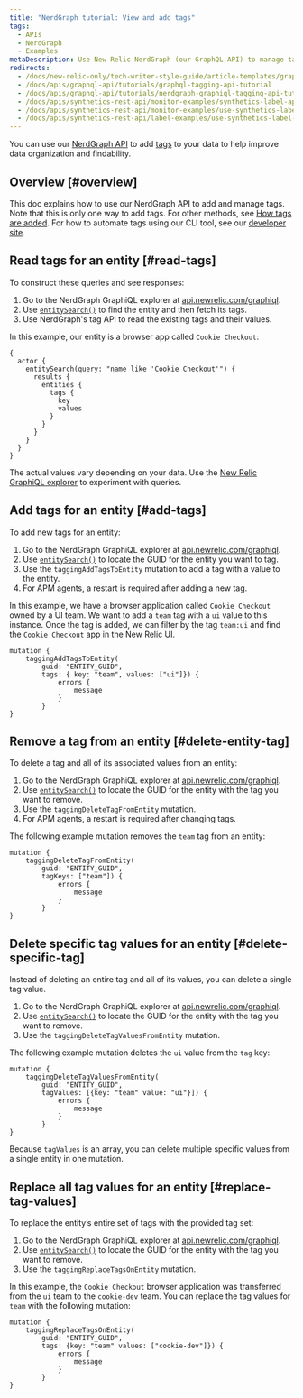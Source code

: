 ```yaml
---
title: "NerdGraph tutorial: View and add tags"
tags:
  - APIs
  - NerdGraph
  - Examples
metaDescription: Use New Relic NerdGraph (our GraphQL API) to manage tags attached to your entities.
redirects:
  - /docs/new-relic-only/tech-writer-style-guide/article-templates/graphql-tagging-api-tutorial
  - /docs/apis/graphql-api/tutorials/graphql-tagging-api-tutorial
  - /docs/apis/graphql-api/tutorials/nerdgraph-graphiql-tagging-api-tutorial
  - /docs/apis/synthetics-rest-api/monitor-examples/synthetics-label-apis
  - /docs/apis/synthetics-rest-api/monitor-examples/use-synthetics-label-apis
  - /docs/apis/synthetics-rest-api/label-examples/use-synthetics-label-apis
---
```


You can use our [NerdGraph API](/docs/apis/nerdgraph/get-started/introduction-new-relic-nerdgraph) to add [tags](/docs/new-relic-one/use-new-relic-one/core-concepts/tagging-use-tags-organize-group-what-you-monitor) to your data to help improve data organization and findability.

## Overview [#overview]

This doc explains how to use our NerdGraph API to add and manage tags. Note that this is only one way to add tags. For other methods, see [How tags are added](/docs/new-relic-one/use-new-relic-one/core-concepts/use-tags-help-organize-find-your-data/#tag-sources). For how to automate tags using our CLI tool, see our [developer site](https://developer.newrelic.com/automate-workflows/5-mins-tag-resources/).

## Read tags for an entity [#read-tags]

To construct these queries and see responses:

1. Go to the NerdGraph GraphiQL explorer at [api.newrelic.com/graphiql](https://api.newrelic.com/graphiql).
2. Use [`entitySearch()`](/docs/apis/graphql-api/tutorials/use-new-relic-graphql-api-query-entities#search-entity) to find the entity and then fetch its tags.
3. Use NerdGraph's tag API to read the existing tags and their values.

In this example, our entity is a browser app called `Cookie Checkout`:

```
{
  actor {
    entitySearch(query: "name like 'Cookie Checkout'") {
      results {
        entities {
          tags {
            key
            values
          }
        }
      }
    }
  }
}
```

The actual values vary depending on your data. Use the [New Relic GraphiQL explorer](https://api.newrelic.com/graphiql) to experiment with queries.

## Add tags for an entity [#add-tags]

To add new tags for an entity:

1. Go to the NerdGraph GraphiQL explorer at [api.newrelic.com/graphiql](https://api.newrelic.com/graphiql).
2. Use [`entitySearch()`](/docs/apis/graphql-api/tutorials/use-new-relic-graphql-api-query-entities#search-entity) to locate the GUID for the entity you want to tag.
3. Use the `taggingAddTagsToEntity` mutation to add a tag with a value to the entity.
4. For APM agents, a restart is required after adding a new tag.

In this example, we have a browser application called `Cookie Checkout` owned by a UI team. We want to add a `team` tag with a `ui` value to this instance. Once the tag is added, we can filter by the tag `team:ui` and find the `Cookie Checkout` app in the New Relic UI.

```
mutation {
    taggingAddTagsToEntity(
        guid: "ENTITY_GUID",
        tags: { key: "team", values: ["ui"]}) {
            errors {
                message
            }
        }
}
```

## Remove a tag from an entity [#delete-entity-tag]

To delete a tag and all of its associated values from an entity:

1. Go to the NerdGraph GraphiQL explorer at [api.newrelic.com/graphiql](https://api.newrelic.com/graphiql).
2. Use [`entitySearch()`](/docs/apis/graphql-api/tutorials/use-new-relic-graphql-api-query-entities#search-entity) to locate the GUID for the entity with the tag you want to remove.
3. Use the `taggingDeleteTagFromEntity` mutation.
4. For APM agents, a restart is required after changing tags.

The following example mutation removes the `team` tag from an entity:

```
mutation {
    taggingDeleteTagFromEntity(
        guid: "ENTITY_GUID",
        tagKeys: ["team"]) {
            errors {
                message
            }
        }
}
```

## Delete specific tag values for an entity [#delete-specific-tag]

Instead of deleting an entire tag and all of its values, you can delete a single tag value.

1. Go to the NerdGraph GraphiQL explorer at [api.newrelic.com/graphiql](https://api.newrelic.com/graphiql).
2. Use [`entitySearch()`](/docs/apis/graphql-api/tutorials/use-new-relic-graphql-api-query-entities#search-entity) to locate the GUID for the entity with the tag you want to remove.
3. Use the `taggingDeleteTagValuesFromEntity` mutation.

The following example mutation deletes the `ui` value from the `tag` key:

```
mutation {
    taggingDeleteTagValuesFromEntity(
        guid: "ENTITY_GUID",
        tagValues: [{key: "team" value: "ui"}]) {
            errors {
                message
            }
        }
}
```

Because `tagValues` is an array, you can delete multiple specific values from a single entity in one mutation.

## Replace all tag values for an entity [#replace-tag-values]

To replace the entity’s entire set of tags with the provided tag set:

1. Go to the NerdGraph GraphiQL explorer at [api.newrelic.com/graphiql](https://api.newrelic.com/graphiql).
2. Use [`entitySearch()`](/docs/apis/graphql-api/tutorials/use-new-relic-graphql-api-query-entities#search-entity) to locate the GUID for the entity with the tag you want to remove.
3. Use the `taggingReplaceTagsOnEntity` mutation.

In this example, the `Cookie Checkout` browser application was transferred from the `ui` team to the `cookie-dev` team. You can replace the tag values for `team` with the following mutation:

```
mutation {
    taggingReplaceTagsOnEntity(
        guid: "ENTITY_GUID",
        tags: {key: "team" values: ["cookie-dev"]}) {
            errors {
                message
            }
        }
}
```
